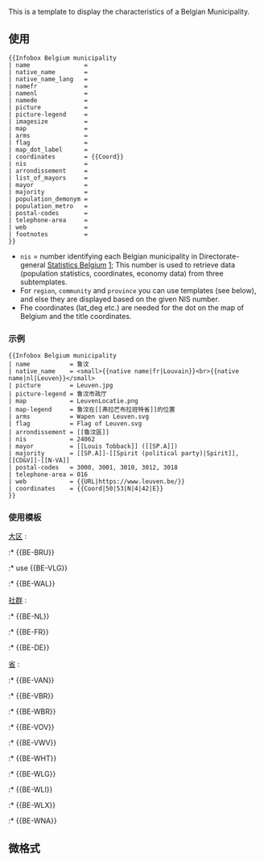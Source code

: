 <includeonly><!-- 在這裡加入模板的保護標識 --></includeonly><noinclude>{{Documentation subpage}}</noinclude>
<!-- 在本行下編輯模板說明 -->
{{Uses Infobox settlement}}
This is a template to display the characteristics of a Belgian Municipality.

==使用==
<pre>{{Infobox Belgium municipality
| name               = 
| native_name        = 
| native_name_lang   = 
| namefr             = 
| namenl             = 
| namede             = 
| picture            = 
| picture-legend     = 
| imagesize          = 
| map                = 
| arms               = 
| flag               = 
| map_dot_label      = 
| coordinates        = {{Coord}}
| nis                = 
| arrondissement     = 
| list_of_mayors     = 
| mayor              = 
| majority           = 
| population_demonym = 
| population_metro   = 
| postal-codes       = 
| telephone-area     = 
| web                = 
| footnotes          = 
}}</pre>

* <code>nis</code> = number identifying each Belgian municipality in Directorate-general [[Statistics Belgium]] [http://www.statbel.fgov.be/]; This number is used to retrieve data (population statistics, coordinates, economy data) from three subtemplates. 
* For <code>region</code>, <code>community</code> and <code>province</code> you can use templates (see below), and else they are displayed based on the given NIS number.
* Fhe coordinates (lat_deg etc.) are needed for the dot on the map of Belgium and the title coordinates.

=== 示例 ===

{{Infobox Belgium municipality
| name           = 鲁汶
| native_name    = <small>{{native name|fr|Louvain}}<br>{{native name|nl|Leuven}}</small>
| picture        = Leuven.jpg
| picture-legend = 鲁汶市政厅
| map            = LeuvenLocatie.png
| map-legend     = 鲁汶在[[弗拉芒布拉班特省]]的位置
| arms           = Wapen van Leuven.svg
| flag           = Flag of Leuven.svg
| arrondissement = [[魯汶區]]
| nis            = 24062
| mayor          = [[Louis Tobback]] ([[SP.A]])
| majority       = [[SP.A]]-[[Spirit (political party)|Spirit]], [[CD&V]]-[[N-VA]]
| postal-codes   = 3000, 3001, 3010, 3012, 3018
| telephone-area = 016
| web            = {{URL|https://www.leuven.be/}}
| coordinates    = {{Coord|50|53|N|4|42|E}}
}}

<pre>{{Infobox Belgium municipality
| name           = 鲁汶
| native_name    = <small>{{native name|fr|Louvain}}<br>{{native name|nl|Leuven}}</small>
| picture        = Leuven.jpg
| picture-legend = 鲁汶市政厅
| map            = LeuvenLocatie.png
| map-legend     = 鲁汶在[[弗拉芒布拉班特省]]的位置
| arms           = Wapen van Leuven.svg
| flag           = Flag of Leuven.svg
| arrondissement = [[魯汶區]]
| nis            = 24062
| mayor          = [[Louis Tobback]] ([[SP.A]])
| majority       = [[SP.A]]-[[Spirit (political party)|Spirit]], [[CD&V]]-[[N-VA]]
| postal-codes   = 3000, 3001, 3010, 3012, 3018
| telephone-area = 016
| web            = {{URL|https://www.leuven.be/}}
| coordinates    = {{Coord|50|53|N|4|42|E}}
}}</pre>

{{Template reference list}}

=== 使用模板 ===

;[[大区 (比利时)|大区]]&nbsp;<nowiki>:</nowiki>
:* {{BE-BRU}} <nowiki>{{BE-BRU}}</nowiki>
:* {{BE-VLG}} use <nowiki>{{BE-VLG}}</nowiki>
:* {{BE-WAL}} <nowiki>{{BE-WAL}}</nowiki>
;[[社群 (比利时)|社群]]&nbsp;<nowiki>:</nowiki>
:* {{BE-NL}} <nowiki>{{BE-NL}}</nowiki>
:* {{BE-FR}} <nowiki>{{BE-FR}}</nowiki>
:* {{BE-DE}} <nowiki>{{BE-DE}}</nowiki>
;[[省 (比利时)|省]]&nbsp;<nowiki>:</nowiki>
:* {{BE-VAN}} <nowiki>{{BE-VAN}}</nowiki>
:* {{BE-VBR}} <nowiki>{{BE-VBR}}</nowiki>
:* {{BE-WBR}} <nowiki>{{BE-WBR}}</nowiki>
:* {{BE-VOV}} <nowiki>{{BE-VOV}}</nowiki>
:* {{BE-VWV}} <nowiki>{{BE-VWV}}</nowiki>
:* {{BE-WHT}} <nowiki>{{BE-WHT}}</nowiki>
:* {{BE-WLG}} <nowiki>{{BE-WLG}}</nowiki>
:* {{BE-VLI}} <nowiki>{{BE-WLI}}</nowiki>
:* {{BE-WLX}} <nowiki>{{BE-WLX}}</nowiki>
:* {{BE-WNA}} <nowiki>{{BE-WNA}}</nowiki>

==微格式==
{{UF-hcard-geo}}

<includeonly>{{Sandbox other||
<!-- Categories below this line; interwikis at Wikidata -->
}}</includeonly>